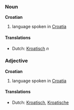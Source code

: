 ===Noun===
'''Croatian'''

# language spoken in [[Croatia]]

====Translations====
*Dutch: [[Kroatisch]] ''n''

===Adjective===
'''Croatian'''

# language spoken in [[Croatia]]

====Translations====
*Dutch: [[Kroatisch]], [[Kroatische]]
